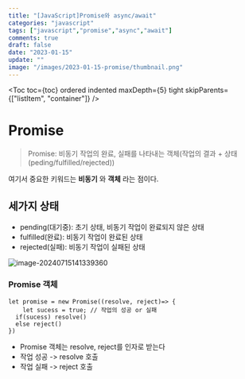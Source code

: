 ```yaml
---
title: "[JavaScript]Promise와 async/await"
categories: "javascript"
tags: ["javascript","promise","async","await"]
comments: true
draft: false
date: "2023-01-15"
update: ""
image: "/images/2023-01-15-promise/thumbnail.png"
---
```


<Toc toc={toc} ordered indented maxDepth={5} tight skipParents={["listItem", "container"]} />


# Promise

>  Promise: 비동기 작업의 완료, 실패를 나타내는 객체(작업의 결과 +  상태(peding/fulfilled/rejected))

여기서 중요한 키워드는 **비동기** 와 **객체** 라는 점이다.

## 세가지 상태

* pending(대기중): 초기 상태, 비동기 작업이 완료되지 않은 상태
* fulfilled(완료): 비동기 작업이 완료된 상태
* rejected(실패): 비동기 작업이 실패된 상태



![image-20240715141339360](/images/2023-01-15-promise/image-20240715141339360.png)

### Promise 객체

```tsx
let promise = new Promise((resolve, reject)=> {
	let sucess = true; // 작업의 성공 or 실패
  if(sucess) resolve()
  else reject()
})
```

- Promise 객체는 resolve, reject를 인자로 받는다
- 작업 성공 -> resolve 호출
- 작업 실패 -> reject 호출